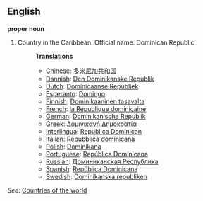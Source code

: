==English==

'''proper noun'''

# Country in the Caribbean. Official name: Dominican Republic.
#:'''Translations'''
#:*[[Chinese]]: [[多米尼加共和国]]
#:*[[Dannish]]: [[Den Dominikanske Republik]]
#:*[[Dutch]]: [[Dominicaanse Republiek]]
#:*[[Esperanto]]: [[Domingo]]
#:*[[Finnish]]: [[Dominikaaninen tasavalta]]
#:*[[French]]: [[la République dominicaine]]
#:*[[German]]: [[Dominikanische Republik]]
#:*[[Greek]]: [[Δομινικανή Δημοκρατία]]
#:*[[Interlingua]]: [[Republica Dominican]]
#:*[[Italian]]: [[Repubblica dominicana]]
#:*[[Polish]]: [[Dominikana]]
#:*[[Portuguese]]: [[República Dominicana]]
#:*[[Russian]]: [[Доминиканская Республика]]
#:*[[Spanish]]: [[República Dominicana]]
#:*[[Swedish]]: [[Dominikanska republiken]]

''See'': [[Countries of the world]]